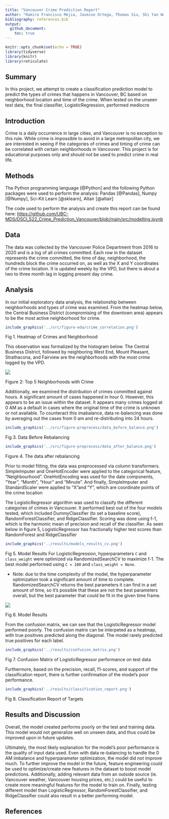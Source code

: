 ```yaml
---
title: "Vancouver Crime Prediction Report"
author: "Ramiro Francisco Mejia, Jasmine Ortega, Thomas Siu, Shi Yan Wang </br>"
bibliography: references.bib
output: 
  github_document:
    toc: true
---
```


```r
knitr::opts_chunk$set(echo = TRUE)
library(tidyverse)
library(knitr)
library(reticulate)
```

## Summary

In this project, we attempt to create a classification prediction model to predict the types of crimes that happens in Vancouver, BC based on neighborhood location and time of the crime. When tested on the unseen test data, the final classifier, LogisticRegression, performed mediocre

## Introduction

Crime is a daily occurrence in large cities, and Vancouver is no exception to this rule. While crime is impossible to avoid in a large metropolitan city, we are interested in seeing if the categories of crimes and timing of crime can be correlated with certain neighborhoods in Vancouver. This project is for educational purposes only and should not be used to predict crime in real life.

## Methods

The Python programming language [@Python] and the following Python packages were used to perform the analysis: Pandas [@Pandas], Numpy [@Numpy], Sci-Kit Learn [@sklearn], Altair [@altair]

The code used to perform the analysis and create this report can be found here: <https://github.com/UBC-MDS/DSCI_522_Crime_Prediction_Vancouver/blob/main/src/modelling.ipynb>

## Data

The data was collected by the Vancouver Police Department from 2016 to 2020 and is a log of all crimes committed. Each row in the dataset represents the crime committed, the time of day, neighborhood, the hundreds block the crime occurred on, as well as the X and Y coordinates of the crime location. It is updated weekly by the VPD, but there is about a two to three month lag in logging present day crime.

## Analysis

In our initial exploratory data analysis, the relationship between neighborhoods and types of crime was examined. From the heatmap below, the Central Business District (compromising of the downtown area) appears to be the most active neighborhood for crime.

```r

include_graphics('../src/figure-eda/crime_correlation.png')

```


Fig 1. Heatmap of Crimes and Neighborhood

This observation was formalized by the histogram below. The Central Business District, followed by neighboring West End, Mount Pleasant, Strathacona, and Fairview are the neighborhoods with the most crime logged by the VPD.





![](../src/figure-eda/crime_top5.png)

Figure 2: Top 5 Neighborhoods with Crime


Additionally, we examined the distribution of crimes committed against hours. A significant amount of cases happened in hour 0. However, this appears to be an issue within the dataset. It appears many crimes logged at 0 AM as a default in cases where the original time of the crime is unknown or not available. To counteract this imabalance, data re-balancing was done by averaging out the cases from 0 am and re-distributing into 24 hours.


```r

include_graphics('../src/figure-preprocess/data_before_balance.png')
```


Fig 3. Data Before Rebalancing

```r

include_graphics('../src/figure-preprocess/data_after_balance.png')
```

Figure 4. The data after rebalancing


Prior to model fitting, the data was preprocessed via column transformers. SimpleImputer and OneHotEncoder were applied to the categorical feature, "Neighbourhood". OneHotEncoding was used for the date components, "Year", "Month", "Hour" and "Minute". And finally, SimpleImputer and StandardScaler were applied to "X"and "Y", which are coordinate points of the crime location

The LogisticRegressor algorithm was used to classify the different categories of crimes in Vancouver. It performed best out of the four models tested, which included DummyClassifier (to set a baseline score), RandomForestClassifier, and RidgeClassifier. Scoring was done using f-1, which is the harmonic mean of precision and recall of the classifier. As seen below in figure 5, LogisticRegressor has fractionally higher test scores than RandomForest and RidgeClassifier



```r

include_graphics('../results/models_results_cv.png')

```


Fig 5. Model Results
For LogisticRegression, hyperparameters `C` and `class_weight` were optimized via RandomizedSearchCV to maximize f-1. The best model performed using `C = 100` and `class_weight = None`.

-   Note: due to the time complexity of the model, the hyperparameter optimization took a significant amount of time to complete. RandomizedSearchCV returns the best parameters it can find in a set amount of time, so it's possible that these are not the best parameters overall, but the best parameter that could be fit in the given time frame.

![](../results/best_LR_model.png)



Fig 6. Model Results


From the confusion matrix, we can see that the LogisticRegressor model performed poorly. The confusion matrix can be interpeted as a heatmap, with true positives predicted along the diagonal. The model rarely predicted true positives for each label.

```r

include_graphics('../results/confusion_matrix.png')

```

Fig 7. Confusion Matrix of LogisticRegressor performance on test data

Furthermore, based on the precision, recall, f1-scores, and support of the classification report, there is further confirmation of the model's poor performance.

```r

include_graphics('../results/classification_report.png')

```


Fig 8. Classification Report of Targets


## Results and Discussion

Overall, the model created performs poorly on the test and training data. This model would not generalize well on unseen data, and thus could be improved upon in future updates.

Ultimately, the most likely explanation for the model's poor performance is the quality of input data used. Even with data re-balancing to handle the 0 AM imbalance and hyperparameter optimization, the model did not improve much. To further improve the model in the future, feature engineering could be used to optimize/create new features in the dataset to boost model predictions. Additionally, adding relevant data from an outside source (ie. Vancouver weather, Vancouver housing prices, etc.) could be useful to create more meaningful features for the model to train on. Finally, testing different model than LogisticRegressor, RandomForestClassifier, and RidgeClassifier could also result in a better performing model.

## References
